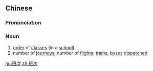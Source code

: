 ==Chinese==
{{zh-forms}}

===Pronunciation===
{{zh-pron
|m=bāncì
|c=baan1 ci3
|mn=xm,zz,tw:pan-chhù/qz:pan-chhìr
|cat=n
}}

===Noun===
{{zh-noun}}

# [[order]] of [[class]]es (in a [[school]])
# number of [[journey]]s; number of [[flight]]s, [[train]]s, [[bus]]es [[dispatch]]ed

[[hu:班次]]
[[zh:班次]]